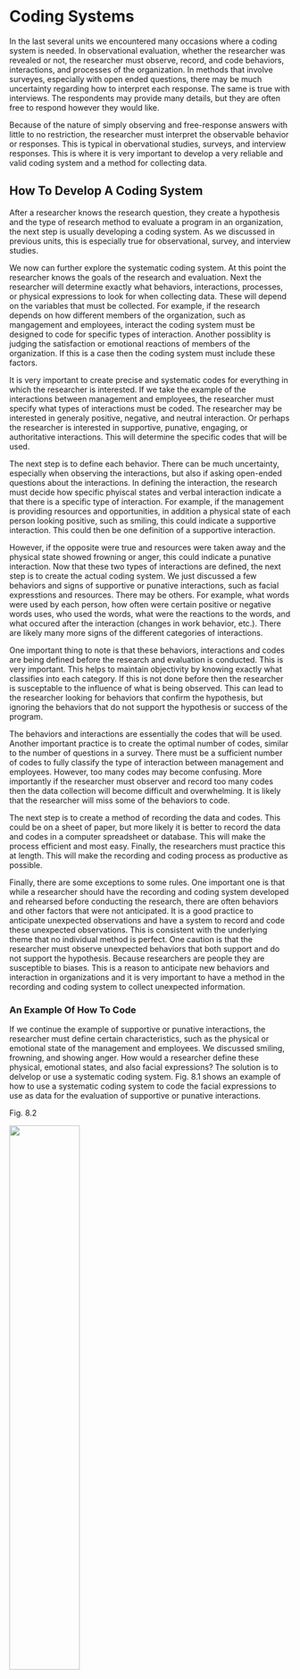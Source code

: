 # Coding Systems


In the last several units we encountered many occasions where a coding system is needed. In observational evaluation, whether the researcher was revealed or not, the researcher must observe, record, and code behaviors, interactions, and processes of the organization. In methods that involve surveyes, especially with open ended questions, there may be much uncertainty regarding how to interpret each response. The same is true with interviews. The respondents may provide many details, but they are often free to respond however they would like.

Because of the nature of simply observing and free-response answers with little to no restriction, the researcher must interpret the observable behavior or responses. This is typical in obervational studies, surveys, and interview responses. This is where it is very important to develop a very reliable and valid coding system and a method for collecting data.


## How To Develop A Coding System

After a researcher knows the research question, they create a hypothesis and the type of research method to evaluate a program in an organization, the next step is usually developing a coding system. As we discussed in previous units, this is especially true for observational, survey, and interview studies.


We now can further explore the systematic coding system. At this point the researcher knows the goals of the research and evaluation. Next the researcher will determine exactly what behaviors, interactions, processes, or physical expressions to look for when collecting data. These will depend on the variables that must be collected. For example, if the research depends on how different members of the organization, such as mangagement and employees, interact the coding system must be designed to code for specific types of interaction. Another possiblity is judging the satisfaction or emotional reactions of members of the organization. If this is a case then the coding system must include these factors.

It is very important to create precise and systematic codes for everything in which the researcher is interested. If we take the example of the interactions between management and employees, the researcher must specify what types of interactions must be coded. The researcher may be interested in generaly positive, negative, and neutral interaction. Or perhaps the researcher is interested in supportive, punative, engaging, or authoritative interactions. This will determine the specific codes that will be used.

The next step is to define each behavior. There can be much uncertainty, especially when observing the interactions, but also if asking open-ended questions about the interactions. In defining the interaction, the research must decide how specific phyiscal states and verbal interaction indicate a that there is a specific type of interaction. For example, if the management is providing resources and opportunities, in addition a physical state of each person looking positive, such as smiling, this could indicate a supportive interaction. This could then be one definition of a supportive interaction.

However, if the opposite were true and resources were taken away and the physical state showed frowning or anger, this could indicate a punative interaction. Now that these two types of interactions are defined, the next step is to create the actual coding system. We just discussed a few behaviors and signs of supportive or punative interactions, such as facial expresstions and resources. There may be others. For example, what words were used by each person, how often were certain positive or negative words uses, who used the words, what were the reactions to the words, and what occured after the interaction (changes in work behavior, etc.). There are likely many more signs of the different categories of interactions.

One important thing to note is that these behaviors, interactions and codes are being defined before the research and evaluation is conducted. This is very important. This helps to maintain objectivity by knowing exactly what classifies into each category. If this is not done before then the researcher is susceptable to the influence of what is being observed. This can lead to the researcher looking for behaviors that confirm the hypothesis, but ignoring the behaviors that do not support the hypothesis or success of the program. 

The behaviors and interactions are essentially the codes that will be used. Another important practice is to create the optimal number of codes, similar to the number of questions in a survey. There must be a sufficient number of codes to fully classify the type of interaction between management and employees. However, too many codes may become confusing. More importantly if the researcher must observer and record too many codes then the data collection will become difficult and overwhelming. It is likely that the researcher will miss some of the behaviors to code.

The next step is to create a method of recording the data and codes. This could be on a sheet of paper, but more likely it is better to record the data and codes in a computer spreadsheet or database. This will make the process efficient and most easy. Finally, the researchers must practice this at length. This will make the recording and coding process as productive as possible.

Finally, there are some exceptions to some rules. One important one is that while a researcher should have the recording and coding system developed and rehearsed before conducting the research, there are often behaviors and other factors that were not anticipated. It is a good practice to anticipate unexpected observations and have a system to record and code these unexpected observations. This is consistent with the underlying theme that no individual method is perfect. One caution is that the researcher must observe unexpected behaviors that both support and do not support the hypothesis. Because researchers are people they are susceptible to biases. This is a reason to anticipate new behaviors and interaction in organizations and it is very important to have a method in the recording and coding system to collect unexpected information.


### An Example Of How To Code

If we continue the example of supportive or punative interactions, the researcher must define certain characteristics, such as the physical or emotional state of the management and employees. We discussed smiling, frowning, and showing anger. How would a researcher define these physical, emotional states, and also facial expressions? The solution is to delvelop or use a systematic coding system. Fig. 8.1 shows an example of how to use a systematic coding system to code the facial expressions to use as data for the evaluation of supportive or punative interactions.


Fig. 8.2

<img src="figures/Ekman_FACS.png" width="50%" height="50%">


-Eckman Facial Action Coding System; TNS Consulting



Each coding system will be different dending on what is acually being coded, such as behaviors, observable outcomes, or interactions. In this case we are using facial experessions to represent supportive or punitive interactions. If you notice the pictures are not simply labeled with the emotion that they represent. There is a systematic method that is used to code for each emotion. For example, anger has a system where the eybrows are down and together, eyes glare, and narrowing of the lips.

This is how to maintain an objective way to classify which emotion the person is exhibiting. If we saw those characteristics in our example we would conclude that it is likely the person is angery and the interaction is likely punitive. These codes are created to exact rather than simply interpreting the emotions as we think they are. Much interpretation is removed. This is only one example, but shows the precision, detail, and objectivity with which the codes are created. All codes should have these characteristics.


## Looking Ahead


We have discussed the importance of creating a systematic coding system that is used when behaviors, responses, and any type of observable data must be interpreted. We discussed the steps of that lead up to the actual development of a coding system. Finally, we discussed the details of how to create actual codes.

* We will begin to discuss types of methods that are more experimental in nature.

* We will begin with simple experimental designs and progress to more complex designs.

* We will discuss the advantages and disadvantages of experimental methods in program evaluation.






